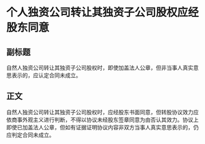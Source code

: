 # 个人独资公司转让其独资子公司股权应经股东同意
## 副标题
自然人独资公司转让其独资子公司股权时，即使加盖法人公章，但非当事人真实意思表示的，应认定合同未成立。
## 正文
自然人独资公司转让其独资子公司股权时，应经股东书面同意，但转股协议效力应依商事外观主义进行判断，不得以协议未经股东签章同意为由否认其效力。协议上即使已加盖法人公章，但如有证据证明协议内容非双方当事人真实意思表示的，仍应判定合同未成立。